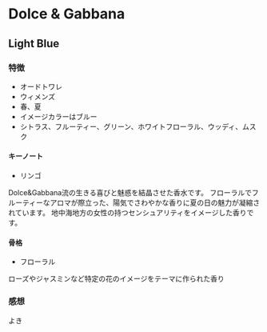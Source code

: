 # Dolce & Gabbana

## Light Blue 
### 特徴
- オードトワレ
- ウィメンズ
- 春、夏
- イメージカラーはブルー
- シトラス、フルーティー、グリーン、ホワイトフローラル、ウッディ、ムスク

#### キーノート
- リンゴ

Dolce&Gabbana流の生きる喜びと魅惑を結晶させた香水です。
フローラルでフルーティーなアロマが際立った、陽気でさわやかな香りに夏の日の魅力が凝縮されています。
地中海地方の女性の持つセンシュアリティをイメージした香りです。

#### 骨格
- フローラル

ローズやジャスミンなど特定の花のイメージをテーマに作られた香り

### 感想
よき
